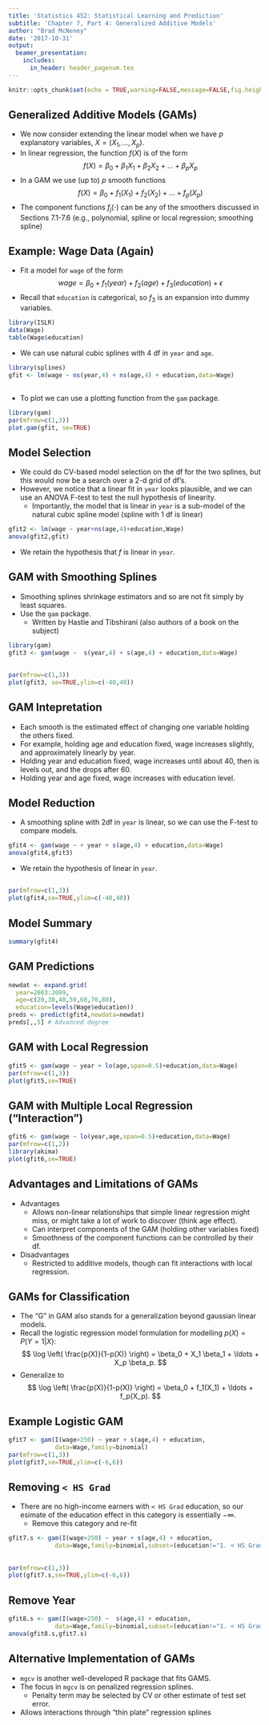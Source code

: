 ```yaml
---
title: 'Statistics 452: Statistical Learning and Prediction'
subtitle: 'Chapter 7, Part 4: Generalized Additive Models'
author: "Brad McNeney"
date: '2017-10-31'
output: 
  beamer_presentation:
    includes:
      in_header: header_pagenum.tex
---
```


```r
knitr::opts_chunk$set(echo = TRUE,warning=FALSE,message=FALSE,fig.height=3,fig.width=5)
```

## Generalized Additive Models (GAMs)

* We now consider extending the linear model 
when we have $p$ explanatory variables,
$X = (X_1,\ldots,X_p)$. 
* In linear regression, the function $f(X)$ is of the form
$$f(X) = \beta_0 + \beta_1 X_1 + \beta_2 X_2 + \ldots + \beta_p X_p$$
* In a GAM we use (up to) $p$ smooth functions
$$f(X) = \beta_0 + f_1(X_1) + f_2(X_2) + \ldots + f_p(X_p)$$
* The component functions $f_j(\cdot)$ can be any
of the smoothers discussed in Sections 7.1-7.6
(e.g., polynomial, spline or local regression; smoothing spline)

## Example: Wage Data (Again)

* Fit a model for `wage` of the form
$$wage = \beta_0 + f_1(year) + f_2(age) + f_3(education) + \epsilon$$
* Recall that `education` is categorical, so 
$f_3$ is an expansion into dummy variables.

\scriptsize

```r
library(ISLR)
data(Wage)
table(Wage$education)
```

\normalsize

* We can use natural cubic splines with 4 df in `year` and `age`.

\scriptsize

```r
library(splines)
gfit <- lm(wage ~ ns(year,4) + ns(age,4) + education,data=Wage)
```

## 

* To plot we can use a plotting function from the 
`gam` package.

\scriptsize

```r
library(gam)
par(mfrow=c(1,3))
plot.gam(gfit, se=TRUE)
```

## Model Selection

* We could do CV-based model selection on the df for the two 
splines, but this would now be a search over a 2-d 
grid of df's.
* However, we notice that a linear fit in `year` looks
plausible, and we can use an ANOVA F-test to test the null
hypothesis of linearity.
    + Importantly, the model that is linear in `year` 
    is a sub-model of the natural cubic spline model
    (spline with 1 df is linear)

\scriptsize

```r
gfit2 <- lm(wage ~ year+ns(age,4)+education,Wage)
anova(gfit2,gfit)
```

\normalsize

* We retain the hypothesis that $f$ is linear in `year`.

## GAM with Smoothing Splines

* Smoothing splines shrinkage estimators
and so are not fit simply by least squares.
* Use the `gam` package.
    + Written by Hastie and Tibshirani (also authors
    of a book on the subject)
    
\scriptsize

```r
library(gam)
gfit3 <- gam(wage ~  s(year,4) + s(age,4) + education,data=Wage)
```

##

\scriptsize

```r
par(mfrow=c(1,3))
plot(gfit3, se=TRUE,ylim=c(-40,40))
```

## GAM Intepretation

* Each smooth is the estimated effect of changing
one variable holding the others fixed.
* For example, holding age and education fixed,
wage increases slightly, and approximately linearly
by year.
* Holding year and education fixed,
wage increases until about 40, then is levels out,
and the drops after 60.
* Holding year and age fixed, 
wage increases with education level.


## Model Reduction

* A smoothing spline with 2df in `year` is linear, so we can 
use the F-test to compare models.

\scriptsize

```r
gfit4 <- gam(wage ~ + year + s(age,4) + education,data=Wage)
anova(gfit4,gfit3)
```

\normalsize

* We retain the hypothesis of linear in `year`.

##

\scriptsize

```r
par(mfrow=c(1,3))
plot(gfit4,se=TRUE,ylim=c(-40,40))
```

## Model Summary

\tiny

```r
summary(gfit4)
```

## GAM Predictions

\scriptsize

```r
newdat <- expand.grid(
  year=2003:2009,
  age=c(20,30,40,50,60,70,80),
  education=levels(Wage$education))
preds <- predict(gfit4,newdata=newdat)
preds[,,5] # Advanced degree
```

## GAM with Local Regression

\scriptsize

```r
gfit5 <- gam(wage ~ year + lo(age,span=0.5)+education,data=Wage)
par(mfrow=c(1,3))
plot(gfit5,se=TRUE)
```

## GAM with Multiple Local Regression ("Interaction")

\scriptsize

```r
gfit6 <- gam(wage ~ lo(year,age,span=0.5)+education,data=Wage)
par(mfrow=c(1,2))
library(akima)
plot(gfit6,se=TRUE)
```


## Advantages and Limitations of GAMs

* Advantages
    + Allows non-linear relationships that simple
    linear regression might miss, or might take a lot 
    of work to discover (think age effect). 
    + Can interpret components of the GAM
    (holding other variables fixed)
    + Smoothness of the component functions can 
    be controlled by their df.
* Disadvantages
    + Restricted to additive models, though 
    can fit interactions with local regression.

## GAMs for Classification

* The "G" in GAM also stands for a generalization
beyond gaussian linear models.
* Recall the logistic regression 
model formulation for modelling 
$p(X) = P(Y=1|X)$:
$$ \log \left( \frac{p(X)}{1-p(X)} \right) = 
\beta_0 + X_1 \beta_1 + \ldots + 
X_p \beta_p. $$
* Generalize to 
$$ \log \left( \frac{p(X)}{1-p(X)} \right) = 
\beta_0 + f_1(X_1) + \ldots + f_p(X_p). $$

## Example Logistic GAM

\scriptsize

```r
gfit7 <- gam(I(wage>250) ~ year + s(age,4) + education,
             data=Wage,family=binomial)
par(mfrow=c(1,3))
plot(gfit7,se=TRUE,ylim=c(-6,6))
```

## Removing `< HS Grad`

* There are no high-income earners with `< HS Grad` education,
so our esimate of the education effect in this category 
is essentially $-\infty$.
    + Remove this category and re-fit
    
\scriptsize

```r
gfit7.s <- gam(I(wage>250) ~ year + s(age,4) + education,
             data=Wage,family=binomial,subset=(education!="1. < HS Grad"))
```

##

\scriptsize

```r
par(mfrow=c(1,3))
plot(gfit7.s,se=TRUE,ylim=c(-6,6))
```

## Remove Year

\scriptsize

```r
gfit8.s <- gam(I(wage>250) ~  s(age,4) + education,
             data=Wage,family=binomial,subset=(education!="1. < HS Grad"))
anova(gfit8.s,gfit7.s)
```

## Alternative Implementation of GAMs

* `mgcv` is another well-developed R package that
fits GAMS.
* The focus in `mgcv` is on penalized regression splines.
    + Penalty term may be selected by CV or other estimate of 
    test set error.
* Allows interactions through "thin plate" regression splines
